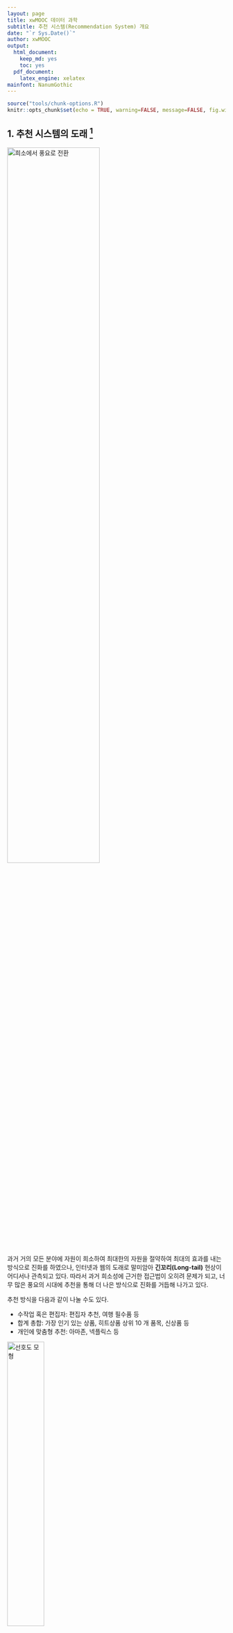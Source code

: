 ```yaml
---
layout: page
title: xwMOOC 데이터 과학
subtitle: 추천 시스템(Recommendation System) 개요
date: "`r Sys.Date()`"
author: xwMOOC
output:
  html_document: 
    keep_md: yes
    toc: yes
  pdf_document:
    latex_engine: xelatex
mainfont: NanumGothic
---
```

 
``` r
source("tools/chunk-options.R")
knitr::opts_chunk$set(echo = TRUE, warning=FALSE, message=FALSE, fig.width=12)

```


## 1. 추천 시스템의 도래 [^mmds-stanford]

[^mmds-stanford]: [Mining Massive Datasets - Coursera, Stanford](https://class.coursera.org/mmds-002)

<img src="fig/from-scarcity-to-abundance.png" alt="희소에서 풍요로 전환" width="65%">

과거 거의 모든 분야에 자원이 희소하여 최대한의 자원을 절약하여 최대의 효과를 내는 방식으로 진화를 하였으나, 인터넷과 웹의 도래로 말미암아 **긴꼬리(Long-tail)** 현상이 어디서나 관측되고 있다. 따라서 과거 희소성에 근거한 접근법이 오히려 문제가 되고, 너무 많은 풍요의 시대에 추천을 통해 더 나은 방식으로 진화를 거듭해 나가고 있다. 

추천 방식을 다음과 같이 나눌 수도 있다.

* 수작업 혹은 편집자: 편집자 추천, 여행 필수품 등
* 합계 총합: 가장 인기 있는 상품, 히트상품 상위 10 개 품목, 신상품 등
* 개인에 맞춤형 추천: 아마존, 넥플릭스 등

<img src="fig/preference_model.png" alt="선호도 모형" width="41%" />

### 1.1. 선호도 모형(Preference Model) [^coursera-recommender-system]

[^coursera-recommender-system]: [University of Minnesota (2017), "Introduction to Recommender Systems: Non-Personalized and Content-Based", Coursera](https://www.coursera.org/learn/recommender-systems-introduction/)

추천시스템을 개발하는데 있어, 선호도를 파악해야 하는데 선호도는 명시적으로 주어지는 경우와 함께 암묵적으로 나타난다.
평점, 후기, 투표등을 통해 명시적으로 선호도를 파악할 수도 있지만, 클릭수, 구매, 팔로우 등을 통해 묵시적으로 
선호도를 파악하는 것도 가능하다.

- **추천(Recommendation)**: 추천은 사용자가 좋아할 것 같은 제품이나 서비스를 제안하는 것이다. 흔히 상위 5개 상품이나 서비스가 제시되거나 특정 상품이 눈앞에 제시되기도 한다.
- **예측(Prediction)**: 예측은 사용자가 특정 제품이나 서비스를 얼마나 좋아할지를 추정하는 것이다.

|   구분   |                장점                                   |                       단점                            |
|----------|-------------------------------------------------------|-------------------------------------------------------|
|   예측   | 제품이나 상품에 대해 계량화할 수 있다.                | 모형이 잘못될 경우 제품이나 상품에 대해 위조될 위험성이 있다. |
|   추천   | 기본디폴트 설정으로 훌륭한 선택지를 제공할 수 있다.   | 상위 몇 개만 탐색하기 때문에 잘못된 추천의 경우 추가 탐색을 하지 않는 위험. |

추천 시스템을 구성하는 요소는 다음과 같다.

- 유저 모형(User Model) 
- 유저 속성: 주소, 성별 등
- 물품(Item) 속성: 제품 가격, 무게, 색상 등
- 평점(Rating): 별점, 좋아요 등

<img src="fig/user-item-rating-model.png" alt="유저-물품-평점 모형" width="57%" />

## 2. 추천시스템 데이터셋 [^Joseph-Rickert] [^big-datasets]

데이터 과학을 위해 다양한 기계학습 알고리즘, 통계모형, 신경망 딥러닝을 학습하는 것과는 별도로 이를 적용할 데이터를 찾는 것도 일이다. 
너무 많은 예제 데이터가 있는 것도 문제로 빅데이터, 데이터 과학에서 자주 인용되는 데이터를 찾아본다.

* **맥주 후기 데이터(BeerAdvocate reviews): [맥주 후기 데이터(BeerAdvocate reviews)](http://snap.stanford.edu/data/web-BeerAdvocate.html)** 데이터는 BeerAdvocate 요청으로 데이터가 더이상 제공되고 있지 않다.
* **영화 추천 데이터** : [MovieLens Data Sets](https://datahub.io/dataset/movielens)으로 무비렌즈 온라인 영화추천 사용자 71,567명이 10,681 영화에 95,580 태그 및 10,000,054 평가결과가 담긴 데이터다.
    * 1997년 9월 19일부터 1998년 4월 22일까지 7개월동안 사용자 943명로부터 1,664개 영화에서 10만개 평가를 포함한 데이터로 `library(recommenderlab)` 팩키지를 불러와서 `data(MovieLense)` 명령어로 바로 사용가능하다.
* **항공사 데이터** : [Airline on-time performance](http://stat-computing.org/dataexpo/2009/)로 1987년부터 2008년까지 국내 항공사 출발 및 도착 정보를 담고 있는 데이터셋으로 2009년 ASA 경진대회에 사용된 데이터넷으로 빅데이터의 iris 데이터라는 별명이 붙어있다. 1.23억 관측점과 변수 29개로 구성되어 보통 개인용 컴퓨터에 바로 올라가지 않는다. [다운로드](http://www.transtats.bts.gov/OT_Delay/OT_DelayCause1.asp)
    * 2013년 뉴욕에서 출발한 전체 항공사에 대한 정시 데이터정보를 [nycflights13 - Flights that Departed NYC in 2013](https://cran.r-project.org/web/packages/nycflights13/) R 팩키지로 되어 있어 바로 분석에 사용할 수 있다. `library(nycflights13)`
* **백만곡 데이터** : [Million Song Dataset](http://labrosa.ee.columbia.edu/millionsong/)는 [Echo Nest](http://the.echonest.com/company/) 회사가 생성해서 제공하는 데이터로 원래 [HDF5](https://www.hdfgroup.org/about/hdf_technologies.html) 형식으로 제공되어 활용하기 까다로왔으나 다양한 사람들의 노력으로 이제 백만곡 데이터에 대한 접근성은 나아졌다. [다운로드 1%, 1.8 GB](http://static.echonest.com/millionsongsubset_full.tar.gz), [다운로드 전체, 280 GB](http://labrosa.ee.columbia.edu/millionsong/pages/getting-dataset) [UCI 노래 출시년도 예측](http://archive.ics.uci.edu/ml/datasets/YearPredictionMSD)
    * R 팩키지로 별도로 되어 있지 않아 `sqlite` 데이터베이스 형태로 다운로드 받아 R 에서 분석한다. 711.6 MB SQLite 데이터베이스 크기를 갖는다. [^million-songs-in-r]

[^million-songs-in-r]: [The Million Song Dataset, part 1: What happened after the 1960s?](https://stattrekker.wordpress.com/2015/08/29/the-million-song-dataset-part-1-what-happened-after-the-1960s/)


```r
library(RCurl)
library(RSQLite)
library(data.table)

url <- "http://labrosa.ee.columbia.edu/millionsong/sites/default/files/AdditionalFiles/track_metadata.db"
download.file(url, "track_metadata.db", "auto")

fetch  <- function(db, query, n = -1) {
  result <- dbSendQuery(db, query)
  data <- dbFetch(result, n)
  dbClearResult(result)
  return(as.data.table(data))
}

metadata.db <- dbConnect(SQLite(), dbname='track_metadata.db')

dbListTables(metadata.db)

songs <- fetch(metadata.db, "SELECT * FROM songs")
dbDisconnect(metadata.db)

head(songs, n=3)
```


[^Joseph-Rickert]: [Finding Data on the Internet](http://www.inside-r.org/howto/finding-data-internet)

[^big-datasets]: [Data Sets for Data Science](http://www.r-bloggers.com/data-sets-for-data-science/)


## 3. 추천시스템 R 팩키지 [^r-recommender-package]

[^r-recommender-package]: [R libraries for recommender systems](https://gist.github.com/talegari/77c90db326b4848368287e53b1a18e8d)

추천시스템 구현을 지원하는 R 팩키지는 다양하다. 

- [recommenderlab](https://github.com/mhahsler/recommenderlab): Lab for Developing and Testing Recommender Algorithms 
- [rrecsys](https://cran.r-project.org/web/packages/rrecsys/index.html) : Environment for Assessing Recommender Systems
- [recosystem](https://cran.r-project.org/web/packages/recosystem/index.html): Recommender System using Matrix Factorization
- [rectools](https://github.com/Pooja-Rajkumar/rectools): Advanced package for recommender systems


